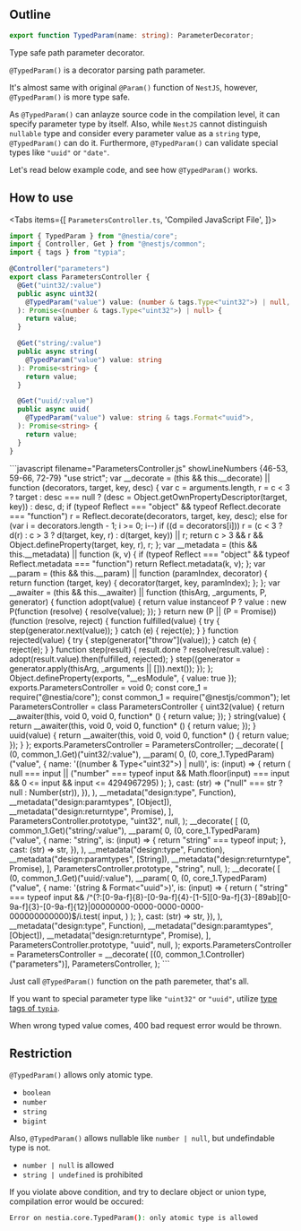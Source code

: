 
## Outline
```typescript filename="@nestia/core"
export function TypedParam(name: string): ParameterDecorator;
```

Type safe path parameter decorator.

`@TypedParam()` is a decorator parsing path parameter. 

It's almost same with original `@Param()` function of `NestJS`, however, `@TypedParam()` is more type safe. 

As `@TypedParam()` can anlayze source code in the compilation level, it can specify parameter type by itself. Also, while `NestJS` cannot distinguish `nullable` type and consider every parameter value as a `string` type, `@TypedParam()` can do it. Furthermore, `@TypedParam()` can validate special types like `"uuid"` or `"date"`.

Let's read below example code, and see how `@TypedParam()` works.




## How to use
<Tabs 
  items={[
    <code>ParametersController.ts</code>, 
    'Compiled JavaScript File',
  ]}>
  <Tab>
```typescript copy filename="ParametersController.ts" showLineNumbers {9, 16, 23}
import { TypedParam } from "@nestia/core";
import { Controller, Get } from "@nestjs/common";
import { tags } from "typia";

@Controller("parameters")
export class ParametersController {
  @Get("uint32/:value")
  public async uint32(
    @TypedParam("value") value: (number & tags.Type<"uint32">) | null,
  ): Promise<(number & tags.Type<"uint32">) | null> {
    return value;
  }

  @Get("string/:value")
  public async string(
    @TypedParam("value") value: string
  ): Promise<string> {
    return value;
  }

  @Get("uuid/:value")
  public async uuid(
    @TypedParam("value") value: string & tags.Format<"uuid">,
  ): Promise<string> {
    return value;
  }
}
```
  </Tab>
  <Tab>
```javascript filename="ParametersController.js" showLineNumbers {46-53, 59-66, 72-79}
"use strict";
var __decorate =
  (this && this.__decorate) ||
  function (decorators, target, key, desc) {
    var c = arguments.length,
      r =
        c < 3
          ? target
          : desc === null
          ? (desc = Object.getOwnPropertyDescriptor(target, key))
          : desc,
      d;
    if (typeof Reflect === "object" && typeof Reflect.decorate === "function")
      r = Reflect.decorate(decorators, target, key, desc);
    else
      for (var i = decorators.length - 1; i >= 0; i--)
        if ((d = decorators[i]))
          r = (c < 3 ? d(r) : c > 3 ? d(target, key, r) : d(target, key)) || r;
    return c > 3 && r && Object.defineProperty(target, key, r), r;
  };
var __metadata =
  (this && this.__metadata) ||
  function (k, v) {
    if (typeof Reflect === "object" && typeof Reflect.metadata === "function")
      return Reflect.metadata(k, v);
  };
var __param =
  (this && this.__param) ||
  function (paramIndex, decorator) {
    return function (target, key) {
      decorator(target, key, paramIndex);
    };
  };
var __awaiter =
  (this && this.__awaiter) ||
  function (thisArg, _arguments, P, generator) {
    function adopt(value) {
      return value instanceof P
        ? value
        : new P(function (resolve) {
            resolve(value);
          });
    }
    return new (P || (P = Promise))(function (resolve, reject) {
      function fulfilled(value) {
        try {
          step(generator.next(value));
        } catch (e) {
          reject(e);
        }
      }
      function rejected(value) {
        try {
          step(generator["throw"](value));
        } catch (e) {
          reject(e);
        }
      }
      function step(result) {
        result.done
          ? resolve(result.value)
          : adopt(result.value).then(fulfilled, rejected);
      }
      step((generator = generator.apply(thisArg, _arguments || [])).next());
    });
  };
Object.defineProperty(exports, "__esModule", { value: true });
exports.ParametersController = void 0;
const core_1 = require("@nestia/core");
const common_1 = require("@nestjs/common");
let ParametersController = class ParametersController {
  uint32(value) {
    return __awaiter(this, void 0, void 0, function* () {
      return value;
    });
  }
  string(value) {
    return __awaiter(this, void 0, void 0, function* () {
      return value;
    });
  }
  uuid(value) {
    return __awaiter(this, void 0, void 0, function* () {
      return value;
    });
  }
};
exports.ParametersController = ParametersController;
__decorate(
  [
    (0, common_1.Get)("uint32/:value"),
    __param(
      0,
      (0, core_1.TypedParam)("value", {
        name: '((number & Type<"uint32">) | null)',
        is: (input) => {
          return (
            null === input ||
            ("number" === typeof input &&
              Math.floor(input) === input &&
              0 <= input &&
              input <= 4294967295)
          );
        },
        cast: (str) => ("null" === str ? null : Number(str)),
      }),
    ),
    __metadata("design:type", Function),
    __metadata("design:paramtypes", [Object]),
    __metadata("design:returntype", Promise),
  ],
  ParametersController.prototype,
  "uint32",
  null,
);
__decorate(
  [
    (0, common_1.Get)("string/:value"),
    __param(
      0,
      (0, core_1.TypedParam)("value", {
        name: "string",
        is: (input) => {
          return "string" === typeof input;
        },
        cast: (str) => str,
      }),
    ),
    __metadata("design:type", Function),
    __metadata("design:paramtypes", [String]),
    __metadata("design:returntype", Promise),
  ],
  ParametersController.prototype,
  "string",
  null,
);
__decorate(
  [
    (0, common_1.Get)("uuid/:value"),
    __param(
      0,
      (0, core_1.TypedParam)("value", {
        name: '(string & Format<"uuid">)',
        is: (input) => {
          return (
            "string" === typeof input &&
            /^(?:[0-9a-f]{8}-[0-9a-f]{4}-[1-5][0-9a-f]{3}-[89ab][0-9a-f]{3}-[0-9a-f]{12}|00000000-0000-0000-0000-000000000000)$/i.test(
              input,
            )
          );
        },
        cast: (str) => str,
      }),
    ),
    __metadata("design:type", Function),
    __metadata("design:paramtypes", [Object]),
    __metadata("design:returntype", Promise),
  ],
  ParametersController.prototype,
  "uuid",
  null,
);
exports.ParametersController = ParametersController = __decorate(
  [(0, common_1.Controller)("parameters")],
  ParametersController,
);
```
  </Tab>
</Tabs>

Just call `@TypedParam()` function on the path paremeter, that's all.

If you want to special parameter type like `"uint32"` or `"uuid"`, utilize [type tags of `typia`](https://typia.io/docs/validators/tags).

When wrong typed value comes, 400 bad request error would be thrown.




## Restriction
`@TypedParam()` allows only atomic type.

  - `boolean`
  - `number`
  - `string`
  - `bigint`

Also, `@TypedParam()` allows nullable like `number | null`, but undefindable type is not.

  - `number | null` is allowed
  - `string | undefined` is prohibited

If you violate above condition, and try to declare object or union type, compilation error would be occured:

```bash
Error on nestia.core.TypedParam(): only atomic type is allowed
```